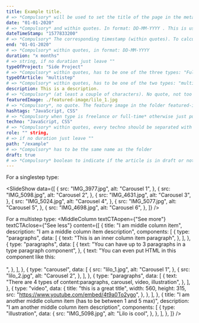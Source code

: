 ```yaml
---
title: Example title. 
# => *Compulsory* will be used to set the title of the page in the meta and the h1)
date: "01-01-2020" 
# => *Compulsory* and within quotes. In format: DD-MM-YYYY . This is usually the beginning date.
dateTimeStamp: "1577833200" 
# => *Compulsory* The corresponding timestamp (within quotes). To calculate it: timestamp Math.floor(new Date("01-01-2020").getTime() / 1000)
end: "01-01-2020" 
# => *Compulsory* within quotes, in format: DD-MM-YYYY 
duration: "x months"
# => string, if no duration just leave ""
typeOfProject: "Side Project" 
# => *Compulsory* within quotes, has to be one of the three types: "Full-time work", "Side Project", "Freelance work"
typeOfArticle: "multistep" 
# => *Compulsory* within quotes, has to be one of the two types: "multistep", "singlestep"
description: This is a description. 
# => *Compulsory* (at least a couple of characters). No quote, not too long either.
featuredImage: ./featured-image/lilo_1.jpg
# => *Compulsory*, no quote. The feature image in the folder featured-image
hashtags: "JavaScript, CSS" 
# => *Compulsory when type is freelance or full-time* otherwise just put "". Separation has to be done with comas.
techno: "JavaScript, CSS" 
# => *Compulsory* within quotes, every techno should be separated with a comma
role: "" string, 
# => if no duration just leave ""
path: "/example" 
# => *Compulsory* has to be the same name as the folder
draft: true 
# => *Compulsory* boolean to indicate if the article is in draft or not. If in draft won't generate the corresponding page.
---
```


For a singlestep type:

<SlideShow data={[
        {
            src: "IMG_3977.jpg",
            alt: "Carousel 1",
        },
        {
            src: "IMG_5098.jpg",
            alt: "Carousel 2",
        },
        {
            src: "IMG_4631.jpg",
            alt: "Carousel 3",
        },
        {
            src: "IMG_5024.jpg",
            alt: "Carousel 4",
        },
        {
            src: "IMG_5077.jpg",
            alt: "Carousel 5",
        },
        {
            src: "IMG_4698.jpg",
            alt: "Carousel 6",
        },
    ]} />


For a multistep type:
<MiddleColumn
	textCTAopen={"See more"}
	textCTAclose={"See less"}
	content={[
		{
			title: "I am middle column item",
			description: "I am a middle column item description",
			components: [
				{
					type: "paragraphs",
					data: [
						{
							text: "This is an inner column item paragraph",
						},
					],
				},
				{
					type: "paragraphs",
					data: [
						{
							text: "You can have up to 3 paragraphs in a type paragraph component",
						},
						{
							text: "You can even put HTML in this component like this:<br><br>",
						},
					],
				},
				{
					type: "carousel",
					data: [
						{
							src: "lilo_1.jpg",
							alt: "Carousel 1",
						},
						{
							src: "lilo_2.jpg",
							alt: "Carousel 2",
						},
					],
				},
                {
					type: "paragraphs",
					data: [
						{
							text: "There are 4 types of content:paragraphs, carousel, video, illustration",
						},
					],
				},
				{
					type: "video",
					data: {
						title: "this is a great title",
						width: 560,
						height: 315,
						src: "https://www.youtube.com/embed/4t9a0To2ygo",
					},
				},
			],
		},
		{
			title: "I am another middle column item (has to be between 1 and 5 max)",
			description: "I am another middle column item description",
			components: [
				{
					type: "illustration",
					data: {
						src: "IMG_5098.jpg",
						alt: "Lilo is cool",
					},
				},
			],
		},
	]}
/>
